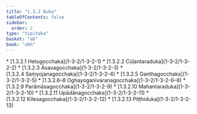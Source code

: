 ```yaml
---
title: "1.3.2 Duka"
tableOfContents: false
sidebar:
  order: 2
type: "tipitaka"
basket: "ab"
book: "vbh"
---
```



<DynamicBreadcrumb />



<TableOfContents book="vbh" section="1.3.2">
* [1.3.2.1 Hetugocchaka](1-3-2/1-3-2-1)
* [1.3.2.2 Cūḷantaraduka](1-3-2/1-3-2-2)
* [1.3.2.3 Āsavagocchaka](1-3-2/1-3-2-3)
* [1.3.2.4 Saṃyojanagocchaka](1-3-2/1-3-2-4)
* [1.3.2.5 Ganthagocchaka](1-3-2/1-3-2-5)
* [1.3.2.6–8 Oghayoganīvaraṇagocchaka](1-3-2/1-3-2-6–8)
* [1.3.2.9 Parāmāsagocchaka](1-3-2/1-3-2-9)
* [1.3.2.10 Mahantaraduka](1-3-2/1-3-2-10)
* [1.3.2.11 Upādānagocchaka](1-3-2/1-3-2-11)
* [1.3.2.12 Kilesagocchaka](1-3-2/1-3-2-12)
* [1.3.2.13 Piṭṭhiduka](1-3-2/1-3-2-13)
</TableOfContents>